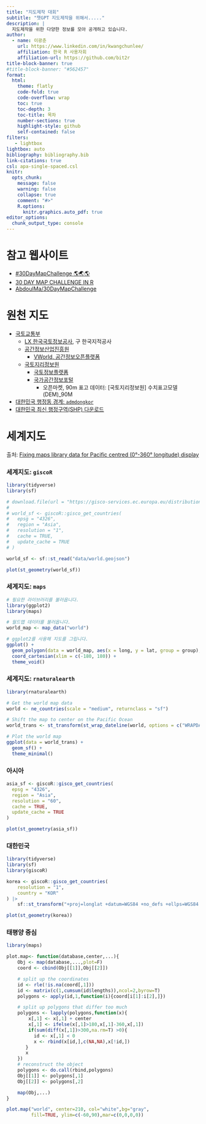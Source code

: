 ```yaml
---
title: "지도제작 대회"
subtitle: "챗GPT 지도제작을 위해서....."
description: |
  지도제작을 위한 다양한 정보를 모아 공개하고 있습니다.
author:
  - name: 이광춘
    url: https://www.linkedin.com/in/kwangchunlee/
    affiliation: 한국 R 사용자회
    affiliation-url: https://github.com/bit2r
title-block-banner: true
#title-block-banner: "#562457"
format:
  html:
    theme: flatly
    code-fold: true
    code-overflow: wrap
    toc: true
    toc-depth: 3
    toc-title: 목차
    number-sections: true
    highlight-style: github    
    self-contained: false
filters:
   - lightbox
lightbox: auto
bibliography: bibliography.bib
link-citations: true
csl: apa-single-spaced.csl
knitr:
  opts_chunk: 
    message: false
    warning: false
    collapse: true
    comment: "#>" 
    R.options:
      knitr.graphics.auto_pdf: true
editor_options: 
  chunk_output_type: console
---
```





# 참고 웹사이트

- [#30DayMapChallenge 🌎🌏🌎](https://30daymapchallenge.com/)
- [30 DAY MAP CHALLENGE IN R](https://david.frigge.nz/3RDayMapChallenge/)
- [AbdoulMa/30DayMapChallenge](https://github.com/AbdoulMa/30DayMapChallenge)

# 원천 지도

- [국토교통부](http://www.molit.go.kr/)
  - [LX 한국국토정보공사](https://www.lx.or.kr/), 구 한국지적공사
  - [공간정보산업진흥원](http://www.spacen.or.kr/)
    - [VWorld, 공간정보오픈플랫폼](https://www.vworld.kr/)
  - [국토지리정보원](https://www.ngii.go.kr/)
    - [국토정보플랫폼](http://map.ngii.go.kr/)
    - [국가공간정보포털](https://www.nsdi.go.kr/)
      - 오픈마켓, 90m 표고 데이터: [국토지리정보원] 수치표고모델(DEM)_90M
- [대한민국 행정동 경계: `admdongkor`](https://github.com/vuski/admdongkor)
- [대한민국 최신 행정구역(SHP) 다운로드](http://www.gisdeveloper.co.kr/?p=2332)

# 세계지도

[출처: [Fixing maps library data for Pacific centred (0°-360° longitude) display](https://stackoverflow.com/questions/5353184/fixing-maps-library-data-for-pacific-centred-0-360-longitude-display)]{.aside}

:::{.panel-tabset}

### 세계지도: `giscoR`

```r
library(tidyverse)
library(sf)

# download.file(url = "https://gisco-services.ec.europa.eu/distribution/v2/countries/geojson/CNTR_RG_01M_2016_4326.geojson", destfile = "data/world.geojson", mode = "w")
# 
# world_sf <- giscoR::gisco_get_countries(
#   epsg = "4326",
#   region = "Asia",
#   resolution = "1",
#   cache = TRUE, 
#   update_cache = TRUE
# )

world_sf <- sf::st_read("data/world.geojson")

plot(st_geometry(world_sf))
```

### 세계지도: `maps`

```r
# 필요한 라이브러리를 불러옵니다.
library(ggplot2)
library(maps)

# 월드맵 데이터를 불러옵니다.
world_map <- map_data("world")

# ggplot2를 사용해 지도를 그립니다.
ggplot() +
  geom_polygon(data = world_map, aes(x = long, y = lat, group = group), fill = "white", color = "black") +
  coord_cartesian(xlim = c(-180, 180)) +
  theme_void()
```

### 세계지도: `rnaturalearth`

```r
library(rnaturalearth)

# Get the world map data
world <- ne_countries(scale = "medium", returnclass = "sf")

# Shift the map to center on the Pacific Ocean
world_trans <- st_transform(st_wrap_dateline(world, options = c("WRAPDATELINE=YES", "DATELINEOFFSET=-180")), crs = "+proj=robin")

# Plot the world map
ggplot(data = world_trans) +
  geom_sf() +
  theme_minimal()
```

### 아시아

```r
asia_sf <- giscoR::gisco_get_countries(
  epsg = "4326",
  region = "Asia",
  resolution = "60",
  cache = TRUE,
  update_cache = TRUE
)

plot(st_geometry(asia_sf))
```


### 대한민국

```r
library(tidyverse)
library(sf)
library(giscoR)

korea <- giscoR::gisco_get_countries(
    resolution = "1",
    country = "KOR"
) |>
    sf::st_transform("+proj=longlat +datum=WGS84 +no_defs +ellps=WGS84 +towgs84=0,0,0")

plot(st_geometry(korea))
```

### 태평양 중심

```r
library(maps)

plot.map<- function(database,center,...){
    Obj <- map(database,...,plot=F)
    coord <- cbind(Obj[[1]],Obj[[2]])

    # split up the coordinates
    id <- rle(!is.na(coord[,1]))
    id <- matrix(c(1,cumsum(id$lengths)),ncol=2,byrow=T)
    polygons <- apply(id,1,function(i){coord[i[1]:i[2],]})

    # split up polygons that differ too much
    polygons <- lapply(polygons,function(x){
        x[,1] <- x[,1] + center
        x[,1] <- ifelse(x[,1]>180,x[,1]-360,x[,1])
        if(sum(diff(x[,1])>300,na.rm=T) >0){
          id <- x[,1] < 0
          x <- rbind(x[id,],c(NA,NA),x[!id,])
       }
       x
    })
    # reconstruct the object
    polygons <- do.call(rbind,polygons)
    Obj[[1]] <- polygons[,1]
    Obj[[2]] <- polygons[,2]

    map(Obj,...)
}

plot.map("world", center=210, col="white",bg="gray",
         fill=TRUE, ylim=c(-60,90),mar=c(0,0,0,0))
```

:::
